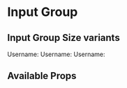 

<Meta title="Components/InputGroup/Sizes" component={InputGroup} />

# Input Group

## Input Group Size variants

<Canvas>
  <Story name="Small">
    <InputGroup size="sm">
      <InputGroup.Text id="small username">Username:</InputGroup.Text>
      <InputGroup.Control
        placeholder="Small"
        aria-label="Username"
        aria-describedby="small username"
      />
    </InputGroup>
  </Story>
  <Story name="Default">
    <InputGroup>
      <InputGroup.Text id="default username">Username:</InputGroup.Text>
      <InputGroup.Control
        placeholder="Default"
        aria-label="Username"
        aria-describedby="default username"
      />
    </InputGroup>
  </Story>
  <Story name="Large">
    <InputGroup size="lg">
      <InputGroup.Text id="large username">Username:</InputGroup.Text>
      <InputGroup.Control
        placeholder="Large"
        aria-label="Username"
        aria-describedby="large username"
      />
    </InputGroup>
  </Story>
</Canvas>

## Available Props

<ArgsTable />
